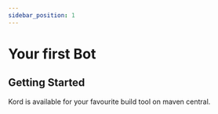 ```yaml
---
sidebar_position: 1
---
```



# Your first Bot

## Getting Started

Kord is available for your favourite build tool on maven central.

<KordDependency/>
